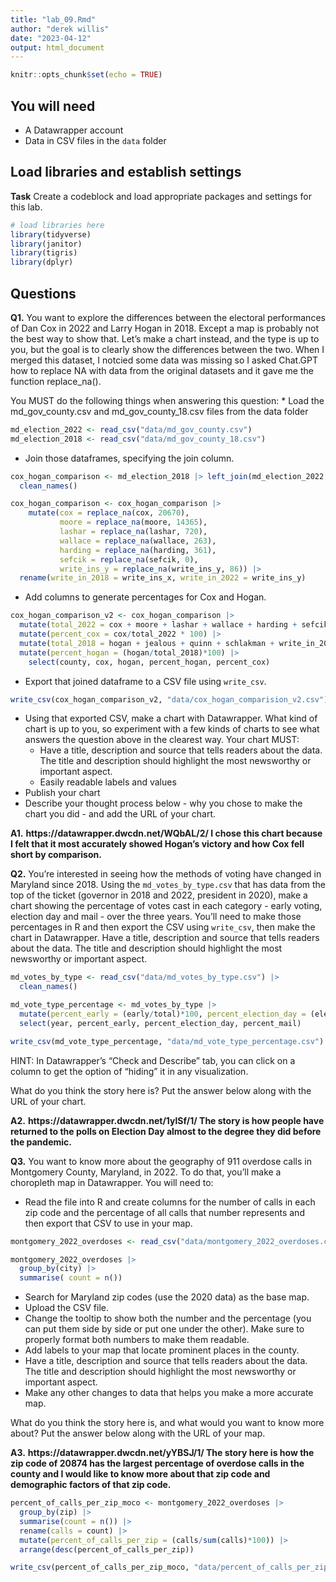 ```yaml
---
title: "lab_09.Rmd"
author: "derek willis"
date: "2023-04-12"
output: html_document
---
```


```r
knitr::opts_chunk$set(echo = TRUE)
```

## You will need

* A Datawrapper account
* Data in CSV files in the `data` folder

## Load libraries and establish settings

**Task** Create a codeblock and load appropriate packages and settings for this lab.

```r
# load libraries here
library(tidyverse)
library(janitor)
library(tigris)
library(dplyr)
```

## Questions

**Q1.** You want to explore the differences between the electoral performances of Dan Cox in 2022 and Larry Hogan in 2018. Except a map is probably not the best way to show that. Let's make a chart instead, and the type is up to you, but the goal is to clearly show the differences between the two. When I merged this dataset, I notcied some data was missing so I asked Chat.GPT how to replace NA with data from the original datasets and it gave me the function replace_na().

You MUST do the following things when answering this question:
* Load the md_gov_county.csv and md_gov_county_18.csv files from the data folder
```r
md_election_2022 <- read_csv("data/md_gov_county.csv")
md_election_2018 <- read_csv("data/md_gov_county_18.csv")
```
* Join those dataframes, specifying the join column. 
```r
cox_hogan_comparison <- md_election_2018 |> left_join(md_election_2022, by=c("GEOID", "County")) |>  
  clean_names()

cox_hogan_comparison <- cox_hogan_comparison |> 
    mutate(cox = replace_na(cox, 20670),
           moore = replace_na(moore, 14365),
           lashar = replace_na(lashar, 720),
           wallace = replace_na(wallace, 263),
           harding = replace_na(harding, 361),
           sefcik = replace_na(sefcik, 0),
           write_ins_y = replace_na(write_ins_y, 86)) |> 
  rename(write_in_2018 = write_ins_x, write_in_2022 = write_ins_y)
```
* Add columns to generate percentages for Cox and Hogan.
```r
cox_hogan_comparison_v2 <- cox_hogan_comparison |> 
  mutate(total_2022 = cox + moore + lashar + wallace + harding + sefcik + write_in_2022) |> 
  mutate(percent_cox = cox/total_2022 * 100) |> 
  mutate(total_2018 = hogan + jealous + quinn + schlakman + write_in_2018) |> 
  mutate(percent_hogan = (hogan/total_2018)*100) |> 
    select(county, cox, hogan, percent_hogan, percent_cox) 
```
* Export that joined dataframe to a CSV file using `write_csv`.
```r
write_csv(cox_hogan_comparison_v2, "data/cox_hogan_comparision_v2.csv")
```
* Using that exported CSV, make a chart with Datawrapper. What kind of chart is up to you, so experiment with a few kinds of charts to see what answers the question above in the clearest way. Your chart MUST:
  * Have a title, description and source that tells readers about the data. The title and description should highlight the most newsworthy or important aspect.
  * Easily readable labels and values
* Publish your chart
* Describe your thought process below - why you chose to make the chart you did - and add the URL of your chart.

**A1.** **https://datawrapper.dwcdn.net/WQbAL/2/ I chose this chart because I felt that it most accurately showed Hogan's victory and how Cox fell short by comparison.**


**Q2.** You're interested in seeing how the methods of voting have changed in Maryland since 2018. Using the `md_votes_by_type.csv` that has data from the top of the ticket (governor in 2018 and 2022, president in 2020), make a chart showing the percentage of votes cast in each category - early voting, election day and mail - over the three years. You'll need to make those percentages in R and then export the CSV using `write_csv`, then make the chart in Datawrapper. Have a title, description and source that tells readers about the data. The title and description should highlight the most newsworthy or important aspect.

```r
md_votes_by_type <- read_csv("data/md_votes_by_type.csv") |> 
  clean_names()

md_vote_type_percentage <- md_votes_by_type |> 
  mutate(percent_early = (early/total)*100, percent_election_day = (election_day/total)*100, percent_mail = (mail/total)*100) |> 
  select(year, percent_early, percent_election_day, percent_mail)

write_csv(md_vote_type_percentage, "data/md_vote_type_percentage.csv")

```

HINT: In Datawrapper's "Check and Describe" tab, you can click on a column to get the option of "hiding" it in any visualization.

What do you think the story here is? Put the answer below along with the URL of your chart.

**A2.** 
**https://datawrapper.dwcdn.net/1ylSf/1/ The story is how people have returned to the polls on Election Day almost to the degree they did before the pandemic.**


**Q3.** You want to know more about the geography of 911 overdose calls in Montgomery County, Maryland, in 2022. To do that, you'll make a choropleth map in Datawrapper. You will need to:

* Read the file into R and create columns for the number of calls in each zip code and the percentage of all calls that number represents and then export that CSV to use in your map.
```r
montgomery_2022_overdoses <- read_csv("data/montgomery_2022_overdoses.csv")

montgomery_2022_overdoses |> 
  group_by(city) |> 
  summarise( count = n())
```
* Search for Maryland zip codes (use the 2020 data) as the base map.
* Upload the CSV file.
* Change the tooltip to show both the number and the percentage (you can put them side by side or put one under the other). Make sure to properly format both numbers to make them readable.
* Add labels to your map that locate prominent places in the county.
* Have a title, description and source that tells readers about the data. The title and description should highlight the most newsworthy or important aspect.
* Make any other changes to data that helps you make a more accurate map.

What do you think the story here is, and what would you want to know more about? Put the answer below along with the URL of your map.

**A3.** **https://datawrapper.dwcdn.net/yYBSJ/1/ The story here is how the zip code of 20874 has the largest percentage of overdose calls in the county and I would like to know more about that zip code and demographic factors of that zip code.**

```r
percent_of_calls_per_zip_moco <- montgomery_2022_overdoses |> 
  group_by(zip) |> 
  summarise(count = n()) |> 
  rename(calls = count) |> 
  mutate(percent_of_calls_per_zip = (calls/sum(calls)*100)) |> 
  arrange(desc(percent_of_calls_per_zip))

write_csv(percent_of_calls_per_zip_moco, "data/percent_of_calls_per_zip_moco.csv")
```
